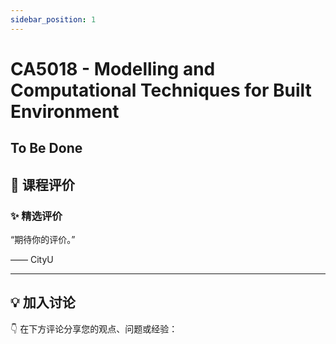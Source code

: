 ```yaml
---
sidebar_position: 1
---
```



# CA5018 - Modelling and Computational Techniques for Built Environment

## To Be Done

## **💬 课程评价**

### ✨ **精选评价**
<div className={commentStyles.commentBox}>
    <p className={commentStyles.commentText}>
        “期待你的评价。”
    </p>
    <p className={commentStyles.commentAuthor}>—— CityU</p>
</div>

---

## **💡 加入讨论**

👇 在下方评论分享您的观点、问题或经验：
<Utterances />

